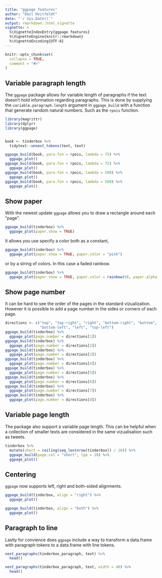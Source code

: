 ```yaml
---
title: "ggpage features"
author: "Emil Hvitfeldt"
date: "`r Sys.Date()`"
output: rmarkdown::html_vignette
vignette: >
  %\VignetteIndexEntry{ggpage features}
  %\VignetteEngine{knitr::rmarkdown}
  %\VignetteEncoding{UTF-8}
---
```


```r
knitr::opts_chunk$set(
  collapse = TRUE,
  comment = "#>"
)
```

## Variable paragraph length

The `ggpage` package allows for variable length of paragraphs if the text doesn't hold information regarding paragraphs. This is done by supplying the `variable.paragraph.length` argument in `ggpage_build` with a function that generate random natural numbers. Such as the `rpois` function.

```r
library(magrittr)
library(dplyr)
library(ggpage)


book <- tinderbox %>%
  tidytext::unnest_tokens(text, text)

ggpage_build(book, para.fun = rpois, lambda = 75) %>%
  ggpage_plot()
ggpage_build(book, para.fun = rpois, lambda = 75) %>%
  ggpage_plot()
ggpage_build(book, para.fun = rpois, lambda = 500) %>%
  ggpage_plot()
ggpage_build(book, para.fun = rpois, lambda = 500) %>%
  ggpage_plot()
```

## Show paper

With the newest update `ggpage` allows you to draw a rectangle around each "page". 

```r
ggpage_build(tinderbox) %>%
  ggpage_plot(paper.show = TRUE)
```

It allows you use specify a color both as a constant,

```r
ggpage_build(tinderbox) %>%
  ggpage_plot(paper.show = TRUE, paper.color = "pink")
```

or by a string of colors. In this case a faded rainbow.

```r
ggpage_build(tinderbox) %>%
  ggpage_plot(paper.show = TRUE, paper.color = rainbow(9), paper.alpha = 0.3)
```

## Show page number

It can be hard to see the order of the pages in the standard vizualization. However it is possible to add a page number in the sides or corners of each page.

```r
directions <- c("top", "top-right", "right", "bottom-right", "bottom",
                "bottom-left", "left", "top-left")
ggpage_build(tinderbox) %>%
  ggpage_plot(page.number = directions[1])
ggpage_build(tinderbox) %>%
  ggpage_plot(page.number = directions[2])
ggpage_build(tinderbox) %>%
  ggpage_plot(page.number = directions[3])
ggpage_build(tinderbox) %>%
  ggpage_plot(page.number = directions[4])
ggpage_build(tinderbox) %>%
  ggpage_plot(page.number = directions[5])
ggpage_build(tinderbox) %>%
  ggpage_plot(page.number = directions[6])
ggpage_build(tinderbox) %>%
  ggpage_plot(page.number = directions[7])
ggpage_build(tinderbox) %>%
  ggpage_plot(page.number = directions[8])

```

## Variable page length

The package also support a variable page length. This can be helpful when a collection of smaller texts are considered in the same vizualisation such as tweets.

```r
tinderbox %>%
  mutate(short = ceiling(seq_len(nrow(tinderbox)) / 10)) %>%
  ggpage_build(page.col = "short", lpp = 10) %>%
  ggpage_plot()
```

## Centering

`ggpage` now supports left, right and both-sided alignments.

```r
ggpage_build(tinderbox, align = "right") %>%
  ggpage_plot()

ggpage_build(tinderbox, align = "both") %>%
  ggpage_plot()
```

## Paragraph to line

Lastly for convience does `ggpage` include a way to transform a data.frame with paragraph tokens to a data.frame with line tokens.

```r
nest_paragraphs(tinderbox_paragraph, text) %>%
  head()

nest_paragraphs(tinderbox_paragraph, text, width = 40) %>%
  head()
```





